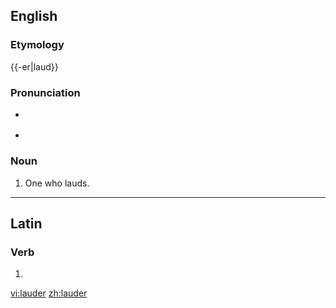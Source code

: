 ==English==

===Etymology===
{{-er|laud}}

===Pronunciation===
* {{a|UK}} {{IPA|/ˈlɔː(ɹ).də(ɹ)/}}
* {{rhymes|ɔː(r)də(r)}}

===Noun===
{{en-noun}}

# One who lauds.

----

==Latin==

===Verb===
{{la-verb-form|lauder}}

# {{conjugation of|[[laudo#Latin|laudō]]||1|s|pres|pass|sub}}

[[vi:lauder]]
[[zh:lauder]]